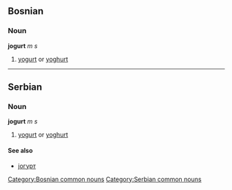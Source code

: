 ==Bosnian==
===Noun===
'''jogurt''' ''m s''
#[[yogurt]] or [[yoghurt]]
[[Category:Bosnian common nouns]]

----

==Serbian==
===Noun===
'''jogurt''' ''m s''
#[[yogurt]] or [[yoghurt]]
====See also====
*[[јогурт]]
[[Category:Serbian common nouns]]